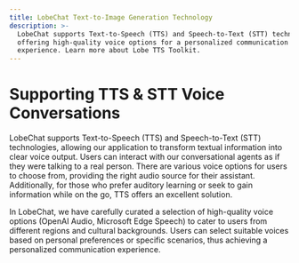 ```yaml
---
title: LobeChat Text-to-Image Generation Technology
description: >-
  LobeChat supports Text-to-Speech (TTS) and Speech-to-Text (STT) technologies,
  offering high-quality voice options for a personalized communication
  experience. Learn more about Lobe TTS Toolkit.
---
```


# Supporting TTS & STT Voice Conversations

LobeChat supports Text-to-Speech (TTS) and Speech-to-Text (STT) technologies, allowing our application to transform textual information into clear voice output. Users can interact with our conversational agents as if they were talking to a real person. There are various voice options for users to choose from, providing the right audio source for their assistant. Additionally, for those who prefer auditory learning or seek to gain information while on the go, TTS offers an excellent solution.

In LobeChat, we have carefully curated a selection of high-quality voice options (OpenAI Audio, Microsoft Edge Speech) to cater to users from different regions and cultural backgrounds. Users can select suitable voices based on personal preferences or specific scenarios, thus achieving a personalized communication experience.
